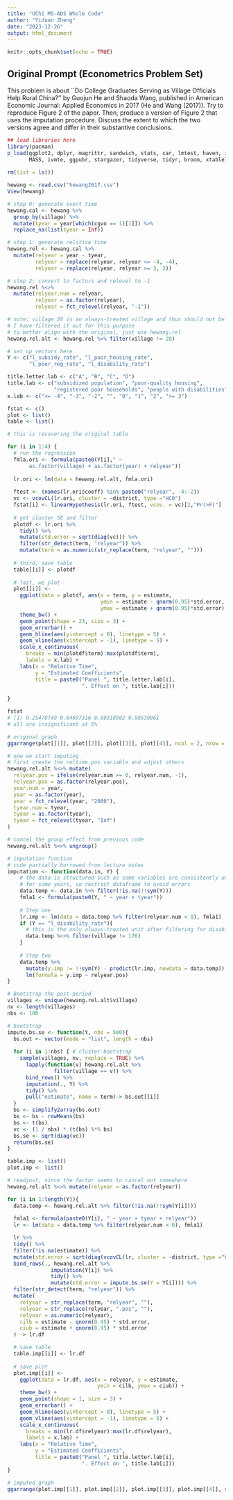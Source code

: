 ```yaml
---
title: "UChi MS-ADS Whole Code"
author: "Yiduan Zheng"
date: "2023-12-26"
output: html_document
---
```


```r
knitr::opts_chunk$set(echo = TRUE)
```

## Original Prompt (Econometrics Problem Set)

This problem is about ``Do College Graduates Serving as Village Officials Help Rural China?'' by Guojun He and Shaoda Wang, published in American Economic Journal: Applied Economics in 2017 (He and Wang (2017)). Try to reproduce Figure 2 of the paper. Then, produce a version of Figure 2 that uses the imputation procedure. Discuss the extent to which the two versions agree and differ in their substantive conclusions.

```r
## load libraries here
library(pacman)
p_load(ggplot2, dplyr, magrittr, sandwich, stats, car, lmtest, haven, ivreg, 
       MASS, ivmte, ggpubr, stargazer, tidyverse, tidyr, broom, xtable)
       
rm(list = ls())
```

```r
hewang <- read.csv("hewang2017.csv")
View(hewang)
```

```r
# step 0: generate event time
hewang.cal <- hewang %>%
  group_by(village) %>%
  mutate(tyear = year[which(cgvo == 1)[1]]) %>%
  replace_na(list(tyear = Inf))
```

```r
# step 1: generate relative time
hewang.rel <- hewang.cal %>%
  mutate(relyear = year - tyear,
         relyear = replace(relyear, relyear <= -4, -4),
         relyear = replace(relyear, relyear >= 3, 3))
```

```r
# step 2: convert to factors and relevel to -1
hewang.rel %<>% 
  mutate(relyear.num = relyear,
         relyear = as.factor(relyear),
         relyear = fct_relevel(relyear, "-1"))
```

```r
# note: village 28 is an always-treated village and thus should not be included
# I have filtered it out for this purpose
# to better align with the original, just use hewang.rel
hewang.rel.alt <- hewang.rel %>% filter(village != 28)
```

```r
# set up vectors here
Y <- c("l_subsidy_rate", "l_poor_housing_rate", 
       "l_poor_reg_rate", "l_disability_rate")

title.letter.lab <- c("A", "B", "C", "D")
title.lab <- c("subsidized population", "poor-quality housing", 
               "registered poor households", "people with disabilities")
x.lab <- c("<= -4", "-3", "-2", "", "0", "1", "2", ">= 3")
```

```r
fstat <- c()
plot <- list()
table <- list()
```

```r
# this is recovering the original table

for (i in 1:4) {
  # run the regression
  fmla.ori <- formula(paste0(Y[i]," ~
       as.factor(village) + as.factor(year) + relyear"))
  
  lr.ori <- lm(data = hewang.rel.alt, fmla.ori)
  
  ftest <- (names(lr.ori$coeff) %in% paste0("relyear", -4:-2))
  vc <- vcovCL(lr.ori, cluster = ~district, type ="HC0")
  fstat[i] <- linearHypothesis(lr.ori, ftest, vcov. = vc)[2,"Pr(>F)"]
  
  # get cluster SE and filter
  plotdf <- lr.ori %>%
    tidy() %>%
    mutate(std.error = sqrt(diag(vc))) %>%
    filter(str_detect(term, "relyear")) %>%
    mutate(term = as.numeric(str_replace(term, "relyear", ""))) 
     
  # third, save table
  table[[i]] <- plotdf
  
  # last, we plot
  plot[[i]] <- 
    ggplot(data = plotdf, aes(x = term, y = estimate, 
                              ymin = estimate - qnorm(0.95)*std.error, 
                              ymax = estimate + qnorm(0.95)*std.error)) +
    theme_bw() +
    geom_point(shape = 23, size = 3) +
    geom_errorbar() +
    geom_hline(aes(yintercept = 0), linetype = 5) +
    geom_vline(aes(xintercept = -1), linetype = 5) +
    scale_x_continuous(
      breaks = min(plotdf$term):max(plotdf$term),
      labels = x.lab) +
    labs(x = "Relative Time", 
         y = "Estimated Coefficients",
         title = paste0("Panel ", title.letter.lab[i], 
                        ". Effect on ", title.lab[i]))
  
}

fstat
# [1] 0.25478749 0.84897316 0.80318982 0.08530861
# all are insignificant at 5%
```

```r
# original graph
ggarrange(plot[[1]], plot[[2]], plot[[3]], plot[[4]], ncol = 2, nrow = 2)
```

```r
# now we start imputing
# first create the reltime.pos variable and adjust others
hewang.rel.alt %<>% mutate(
  relyear.pos = ifelse(relyear.num >= 0, relyear.num, -1),
  relyear.pos = as.factor(relyear.pos),
  year.num = year,
  year = as.factor(year),
  year = fct_relevel(year, "2000"),
  tyear.num = tyear,
  tyear = as.factor(tyear),
  tyear = fct_relevel(tyear, "Inf")
)
```

```r
# cancel the group effect from previous code
hewang.rel.alt %<>% ungroup()
```

```r
# imputation function
# code partially borrowed from lecture notes
imputation <- function(data.in, Y) {
    # the data is structured such as some variables are consistently uncollected 
    # for some years, so restrict dataframe to avoid errors
    data.temp <- data.in %>% filter(!is.na(!!sym(Y))) 
    fmla1 <- formula(paste0(Y, " ~ year + tyear"))
    
    # Step one
    lr.imp <- lm(data = data.temp %>% filter(relyear.num < 0), fmla1)
    if (Y == "l_disability_rate"){
      # this is the only always-treated unit after filtering for disability rate
      data.temp %<>% filter(village != 176)
    }
    
    # Step two
    data.temp %>% 
      mutate(y.imp := !!sym(Y) - predict(lr.imp, newdata = data.temp)) %>%
      lm(formula = y.imp ~ relyear.pos)
}
```

```r
# Bootstrap the post-period
villages <- unique(hewang.rel.alt$village)
nv <- length(villages)
nbs <- 100
```

```r
# bootstrap
impute.bs.se <- function(Y, nbs = 500){
  bs.out <- vector(mode = "list", length = nbs)
  
  for (i in 1:nbs) { # cluster bootstrap
    sample(villages, nv, replace = TRUE) %>%
      lapply(function(v) hewang.rel.alt %>% 
               filter(village == v)) %>%
      bind_rows() %>%
      imputation(., Y) %>%
      tidy() %>%
      pull("estimate", name = term)-> bs.out[[i]]
  }
  bs <- simplify2array(bs.out)
  bs <- bs - rowMeans(bs)
  bs <- t(bs)
  vc <- (1 / nbs) * (t(bs) %*% bs) 
  bs.se <- sqrt(diag(vc))
  return(bs.se)
}
```

```r
table.imp <- list()
plot.imp <- list()
```

```r
# readjust, since the factor seems to cancel out somewhere
hewang.rel.alt %<>% mutate(relyear = as.factor(relyear))
```

```r
for (i in 1:length(Y)){
  data.temp <- hewang.rel.alt %>% filter(!is.na(!!sym(Y[i]))) 
  
  fmla1 <- formula(paste0(Y[i], " ~ year + tyear + relyear"))
  lr <- lm(data = data.temp %>% filter(relyear.num < 0), fmla1)

  lr %>%
  tidy() %>%
  filter(!is.na(estimate)) %>%
  mutate(std.error = sqrt(diag(vcovCL(lr, cluster = ~district, type ="HC0")))) %>%
  bind_rows(., hewang.rel.alt %>% 
              imputation(Y[i]) %>% 
              tidy() %>% 
              mutate(std.error = impute.bs.se(Y = Y[i]))) %>%
  filter(str_detect(term, "relyear")) %>%
  mutate(
    relyear = str_replace(term, "relyear", ""),
    relyear = str_replace(relyear, ".pos", ""),
    relyear = as.numeric(relyear),
    cilb = estimate - qnorm(0.95) * std.error,
    ciub = estimate + qnorm(0.95) * std.error
  ) -> lr.df

  # save table
  table.imp[[i]] <- lr.df
  
  # save plot
  plot.imp[[i]] <- 
    ggplot(data = lr.df, aes(x = relyear, y = estimate, 
                             ymin = cilb, ymax = ciub)) +
    theme_bw() +
    geom_point(shape = 1, size = 3) +
    geom_errorbar() +
    geom_hline(aes(yintercept = 0), linetype = 5) +
    geom_vline(aes(xintercept = -1), linetype = 5) +
    scale_x_continuous(
      breaks = min(lr.df$relyear):max(lr.df$relyear),
      labels = x.lab) +
    labs(x = "Relative Time", 
         y = "Estimated Coefficients",
         title = paste0("Panel ", title.letter.lab[i], 
                        ". Effect on ", title.lab[i]))
}
```

```r
# imputed graph
ggarrange(plot.imp[[1]], plot.imp[[2]], plot.imp[[3]], plot.imp[[4]], ncol = 2, nrow = 2)
```



















